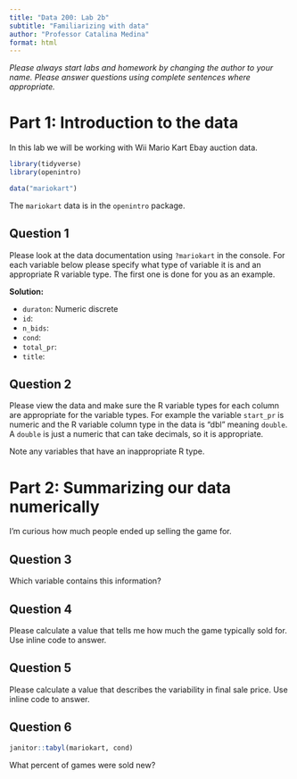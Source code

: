 ```yaml
---
title: "Data 200: Lab 2b"
subtitle: "Familiarizing with data"
author: "Professor Catalina Medina"
format: html
---
```


*Please always start labs and homework by changing the author to your name. Please answer questions using complete sentences where appropriate.*

# Part 1: Introduction to the data

In this lab we will be working with Wii Mario Kart Ebay auction data.

```r
library(tidyverse)
library(openintro)

data("mariokart")
```

The `mariokart` data is in the `openintro` package.

## Question 1 

Please look at the data documentation using `?mariokart` in the console.
For each variable below please specify what type of variable it is and an appropriate R variable type. The first one is done for you as an example.

**Solution:**

- `duraton`: Numeric discrete
- `id`: 
- `n_bids`: 
- `cond`:
- `total_pr`: 
- `title`: 


## Question 2 

Please view the data and make sure the R variable types for each column are appropriate for the variable types. For example the variable `start_pr` is numeric and the R variable column type in the data is "dbl" meaning `double`. A `double` is just a numeric that can take decimals, so it is appropriate.

Note any variables that have an inappropriate R type.


# Part 2: Summarizing our data numerically

I'm curious how much people ended up selling the game for.


## Question 3 

Which variable contains this information?


## Question 4 

Please calculate a value that tells me how much the game typically sold for. Use inline code to answer. 


## Question 5 

Please calculate a value that describes the variability in final sale price. Use inline code to answer. 


## Question 6

```r
janitor::tabyl(mariokart, cond)
```

What percent of games were sold new?

